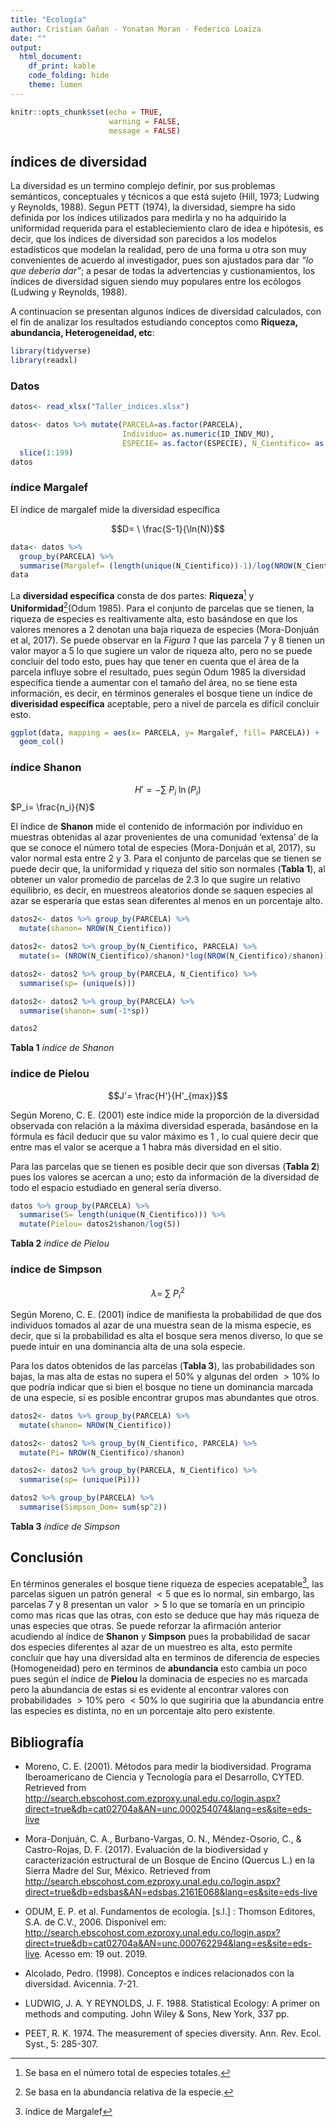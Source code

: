 ---
title: "Ecología"
author: Cristian Gañan - Yonatan Moran - Federico Loaiza
date: ""
output: 
  html_document:
    df_print: kable
    code_folding: hide
    theme: lumen
---

```{r setup, include=FALSE}
knitr::opts_chunk$set(echo = TRUE,
                      warning = FALSE,
                      message = FALSE)
```

## índices de diversidad {.tabset .tabset-fade .tabset-pills}

La diversidad es un termino complejo definir, por sus problemas semánticos, conceptuales y técnicos a que está sujeto (Hill, 1973; Ludwing y Reynolds, 1988). Segun PETT (1974), la diversidad, siempre ha sido definida por los índices utilizados para medirla y no ha adquirido la uniformidad requerida para el estableciemiento claro de idea e hipótesis, es decir, que los índices de diversidad son parecidos a los modelos estadísticos que modelan la realidad, pero de una forma u otra son muy convenientes de acuerdo al investigador, pues son ajustados para dar *"lo que deberia dar"*; a pesar de todas la advertencias y custionamientos, los índices de diversidad siguen siendo muy populares entre los ecólogos (Ludwing y Reynolds, 1988).

A continuacion se presentan algunos índices de diversidad calculados, con el fin de analizar los resultados estudiando conceptos como **Riqueza, abundancia, Heterogeneidad, etc**:


```{r, include= FALSE}
library(tidyverse)
library(readxl)
```

### Datos 

```{r}
datos<- read_xlsx("Taller_indices.xlsx")

datos<- datos %>% mutate(PARCELA=as.factor(PARCELA), 
                         Individuo= as.numeric(ID_INDV_MU), 
                         ESPECIE= as.factor(ESPECIE), N_Cientifico= as.factor(N_Cientifico)) %>% 
  slice(1:199)
datos
```


### índice Margalef

El índice de margalef mide la diversidad específica

$$D= \ \frac{S-1}{\ln(N)}$$

```{r}
data<- datos %>% 
  group_by(PARCELA) %>% 
  summarise(Margalef= (length(unique(N_Cientifico))-1)/log(NROW(N_Cientifico)))
data
```

La **diversidad específica** consta de dos partes: **Riqueza**[^1] y **Uniformidad**[^2](Odum 1985). Para el conjunto de parcelas que se tienen, la riqueza de especies es realtivamente alta, esto basándose en que los valores menores a 2 denotan una baja riqueza de especies (Mora-Donjuán et al, 2017). Se puede observar en la *Figura 1* que las parcela 7 y 8 tienen un valor mayor a 5 lo que sugiere un valor de riqueza alto, pero no se puede concluir del todo esto, pues hay que tener en cuenta que el área de la parcela influye sobre el resultado, pues según Odum 1985 la diversidad específica tiende a aumentar con el tamaño del área, no se tiene esta información, es decir, en términos generales el bosque tiene un índice de **diverisidad específica** aceptable, pero a nivel de parcela es difícil concluir esto. 

[^1]: Se basa en el número total de especies totales.
[^2]: Se basa en la abundancia relativa de la especie.

```{r, fig.cap= "*Figura 1* índice de Margalef", fig.height= 4, fig.align= "center", fig.width= 5}
ggplot(data, mapping = aes(x= PARCELA, y= Margalef, fill= PARCELA)) +
  geom_col()
```


### índice Shanon

$$H'= -\sum \ P_i \ \ln(P_i)$$ $P_i= \frac{n_i}{N}$

El índice de **Shanon** mide el contenido de información por individuo en muestras obtenidas al azar provenientes de una
comunidad ‘extensa’ de la que se conoce el número total de especies (Mora-Donjuán et al, 2017), su valor normal esta entre 2 y 3. Para el conjunto de parcelas que se tienen se puede decir que, la uniformidad y riqueza del sitio son normales (**Tabla 1**), al obtener un valor promedio de parcelas de $2.3$ lo que sugire un relativo equilibrio, es decir, en muestreos aleatorios donde se saquen especies al azar se esperaría que estas sean diferentes al menos en un porcentaje alto.

```{r}
datos2<- datos %>% group_by(PARCELA) %>% 
  mutate(shanon= NROW(N_Cientifico))

datos2<- datos2 %>% group_by(N_Cientifico, PARCELA) %>% 
  mutate(s= (NROW(N_Cientifico)/shanon)*log(NROW(N_Cientifico)/shanon))

datos2<- datos2 %>% group_by(PARCELA, N_Cientifico) %>% 
  summarise(sp= (unique(s)))

datos2<- datos2 %>% group_by(PARCELA) %>% 
  summarise(shanon= sum(-1*sp))

datos2
```
**Tabla 1** *índice de Shanon*

### índice de Pielou

$$J'= \frac{H'}{H'_{max}}$$

Según Moreno, C. E. (2001) este índice mide la proporción de la diversidad observada con relación a la máxima diversidad
esperada, basándose en la fórmula es fácil deducir que su valor máximo es $1$ , lo cual quiere decir que entre mas el valor se acerque a $1$ habra más diversidad en el sitio.

Para las parcelas que se tienen es posible decir que son diversas (**Tabla 2**) pues los valores se acercan a uno; esto da información de la diversidad de todo el espacio estudiado en general sería diverso.

```{r}
datos %>% group_by(PARCELA) %>% 
  summarise(S= length(unique(N_Cientifico))) %>% 
  mutate(Pielou= datos2$shanon/log(S))
```
**Tabla 2** *índice de Pielou*

### índice de Simpson

$$\lambda= \ \sum\ P_i^2$$

Según Moreno, C. E. (2001) índice de manifiesta la probabilidad de que dos individuos tomados al azar de una muestra sean
de la misma especie, es decir, que si la probabilidad es alta el bosque sera menos diverso, lo que se puede intuir en una dominancia alta de una sola especie.

Para los datos obtenidos de las parcelas (**Tabla 3**), las probabilidades son bajas, la mas alta de estas no supera el $50\%$ y algunas del orden $>10\%$ lo que podría indicar que si bien el bosque no tiene un dominancia marcada de una especie, sí es posible encontrar grupos mas abundantes que otros.

```{r}
datos2<- datos %>% group_by(PARCELA) %>% 
  mutate(shanon= NROW(N_Cientifico))

datos2<- datos2 %>% group_by(N_Cientifico, PARCELA) %>% 
  mutate(Pi= NROW(N_Cientifico)/shanon)

datos2<- datos2 %>% group_by(PARCELA, N_Cientifico) %>% 
  summarise(sp= (unique(Pi)))

datos2 %>% group_by(PARCELA) %>% 
  summarise(Simpson_Dom= sum(sp^2))
```
**Tabla 3** *índice de Simpson*

## Conclusión

En términos generales el bosque tiene riqueza de especies acepatable[^3], las parcelas siguen un patrón general $<5$ que es lo normal, sin embargo, las parcelas $7$ y $8$ presentan un valor
$>5$ lo que se tomaría en un principio como mas ricas que las otras, con esto se deduce que hay más riqueza de unas especies que otras. Se puede reforzar la afirmación anterior acudiendo al índice de **Shanon**  y **Simpson** pues la probabilidad de sacar dos especies diferentes al azar de un muestreo es alta, esto permite concluír que hay una diversidad alta en terminos de diferencia de especies (Homogeneidad) pero en terminos de **abundancia** esto cambia un poco pues según el índice de **Pielou** la dominacia de especies no es marcada pero la abundancia de estas si es evidente al encontrar valores con probabilidades $>10\%$ pero $<50\%$ lo que sugiriria que la abundancia entre las especies es distinta, no en un porcentaje alto pero existente.


[^3]: índice de Margalef

## Bibliografía

  - Moreno, C. E. (2001). Métodos para medir la biodiversidad. Programa Iberoamericano de Ciencia y Tecnología para el Desarrollo, CYTED. Retrieved from <http://search.ebscohost.com.ezproxy.unal.edu.co/login.aspx?direct=true&db=cat02704a&AN=unc.000254074&lang=es&site=eds-live>
  
  - Mora-Donjuán, C. A., Burbano-Vargas, O. N., Méndez-Osorio, C., & Castro-Rojas, D. F. (2017). Evaluación de la biodiversidad y caracterización estructural de un Bosque de Encino (Quercus L.) en la Sierra Madre del Sur, México. Retrieved from <http://search.ebscohost.com.ezproxy.unal.edu.co/login.aspx?direct=true&db=edsbas&AN=edsbas.2161E068&lang=es&site=eds-live>
  
  - ODUM, E. P. et al. Fundamentos de ecología. [s.l.] : Thomson Editores, S.A. de C.V., 2006. Disponível em: <http://search.ebscohost.com.ezproxy.unal.edu.co/login.aspx?direct=true&db=cat02704a&AN=unc.000762294&lang=es&site=eds-live>. Acesso em: 19 out. 2019.
 
  - Alcolado, Pedro. (1998). Conceptos e índices relacionados con la diversidad. Avicennia. 7-21. 
  
  - LUDWIG, J.  A. Y REYNOLDS, J. F. 1988. Statistical Ecology: A primer on methods and computing. John Wiley & Sons, New York, 337 pp.
  
  - PEET, R. K. 1974. The measurement of species diversity. Ann. Rev. Ecol. Syst., 5: 285-307.
